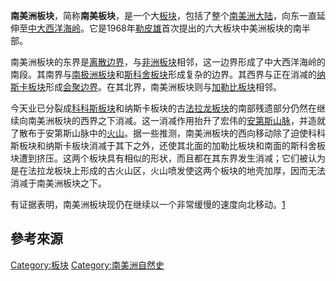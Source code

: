 {{Infobox tectonic plate
| image = File:SouthAmericanPlate.png
| alt = 南美洲板块
| type = [[板塊列表#主要板塊|主要板塊]]
| area = {{convert|43,600,000|km2|sqmi|abbr=off}}<ref>{{cite web|url=http://geology.about.com/library/bl/blplate_size_table.htm|title=Here are the Sizes of Tectonic or Lithospheric Plates|author=|date=|website=about.com|accessdate=6 April 2018|archive-date=2016-06-05|archive-url=https://web.archive.org/web/20160605161523/http://geology.about.com/library/bl/blplate_size_table.htm|dead-url=yes}}</ref>
| move_direction = 西方
| move_speed = {{convert|27|-|34|mm|in|abbr=off}}/1年
| geo_features = [[南美洲|南美洲]]、[[大西洋|大西洋]]
}}

'''南美洲板块'''，简称'''南美板块'''，是一个大[[板块|板块]]，包括了整个[[南美洲|南美洲]][[大陆|大陆]]，向东一直延伸至[[中大西洋海岭|中大西洋海岭]]。它是1968年[[勒皮雄|勒皮雄]]首次提出的六大板块中美洲板块的南半部。

南美洲板块的东界是[[离散边界|离散边界]]，与[[非洲板块|非洲板块]]相邻，这一边界形成了中大西洋海岭的南段。其南界与[[南极洲板块|南极洲板块]]和[[斯科舍板块|斯科舍板块]]形成复杂的边界。其西界与正在消减的[[纳斯卡板块|纳斯卡板块]]形成[[会聚边界|会聚边界]]。在其北界，南美洲板块则与[[加勒比板块|加勒比板块]]相邻。

今天业已分裂成[[科科斯板块|科科斯板块]]和纳斯卡板块的古[[法拉龙板块|法拉龙板块]]的南部残遗部分仍然在继续向南美洲板块的西界之下消减。这一消减作用抬升了宏伟的[[安第斯山脉|安第斯山脉]]，并造就了散布于安第斯山脉中的[[火山|火山]]。据一些推测，南美洲板块的西向移动除了迫使科科斯板块和纳斯卡板块消减于其下之外，还使其北面的加勒比板块和南面的斯科舍板块遭到挤压。这两个板块具有相似的形状，而且都在其东界发生消减；它们被认为是在法拉龙板块上形成的古火山区，火山喷发使这两个板块的地壳加厚，因而无法消减于南美洲板块之下。

有证据表明，南美洲板块现仍在继续以一个非常缓慢的速度向北移动。[https://web.archive.org/web/20080908074248/http://www.geophysics.rice.edu/department/research/alan1/SECAR/Plate_Tectonic_Evolution_.htm]

==參考來源==
{{reflist}}

{{地球板块}}

{{DEFAULTSORT:South American Plate}}
[[Category:板块|Category:板块]]
[[Category:南美洲自然史|Category:南美洲自然史]]